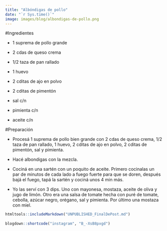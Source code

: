 ```yaml
---
title: "Albóndigas de pollo"
date: "`r Sys.time()`"
image: images/blog/albondigas-de-pollo.png
---
```



#Ingredientes

- 1 suprema de pollo grande

- 2 cdas de queso crema

- 1/2 taza de pan rallado

- 1 huevo

- 2 cditas de ajo en polvo

- 2 cditas de pimentón

- sal c/n

- pimienta c/n

- aceite c/n


#Preparación

- Procesá 1 suprema de pollo bien grande con 2 cdas de queso crema, 1/2 taza de pan rallado, 1 huevo, 2 cditas de ajo en polvo, 2 cditas de pimentón, sal y pimienta.

- Hacé albondigas con la mezcla.

- Cociná en una sartén con un poquito de aceite. Primero cocinalas un par de minutos de cada lado a fuego fuerte para que se doren, después bajá el fuego, tapá la sartén y cociná unos 4 min más.

- Yo las serví con 3 dips. Uno con mayonesa, mostaza, aceite de oliva y jugo de limón. Otro era una salsa de tomate hecha con puré de tomate, cebolla, azúcar negro, orégano, sal y pimienta. Por último una mostaza con miel.


```r
htmltools::includeMarkdown("UNPUBLISHED_FinalDePost.md")
 
blogdown::shortcode("instagram", "B_-XsB8pxgd")
```